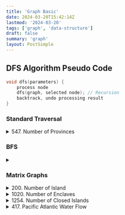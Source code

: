 ```yaml
---
title: 'Graph Basic'
date: 2024-03-20T15:42:14Z
lastmod: '2024-03-20'
tags: ['graph', 'data-structure']
draft: false
summary: 'graph'
layout: PostSimple
---
```


## DFS Algorithm Pseudo Code
```cpp
void dfs(parameters) {
    process node
    dfs(graph, selected node); // Recursion
    backtrack, undo processing result
}
```

### Standard Traversal
<details>
<summary>547. Number of Provinces</summary>
<blockquote>DFS find the nodes which are connected</blockquote>
<div className="flex flex-col lg:flex-row gap-4">
  <div className="lg:w-2/5">
      <div>
        A province is a group of directly or indirectly connected cities and no other cities outside of the group.

        You are given an n x n matrix isConnected where isConnected[i][j] = 1 if the ith city and the jth city are directly connected, and isConnected[i][j] = 0 otherwise.

        Return the total number of provinces.
      </div>
      
      <blockquote>
        ![Number of Province](https://assets.leetcode.com/uploads/2020/12/24/graph1.jpg) <br />
        Input: isConnected = [[1,1,0],[1,1,0],[0,0,1]]
        Output: 2
      </blockquote>
    </div>
  <div className="lg:w-3/5">
```cpp
class Solution {
public:
    int findCircleNum(vector<vector<int>>& isConnected) {
        int n = isConnected.size();
        int provinces = 0;
        vector<bool> visited(n, false);

        for (int i = 0; i < n; i++) {
            if (!visited[i]) {
                // Find every node in one province and marked visited
                dfs(i, isConnected, visited);
                provinces++;
            }
        }

        return provinces;
    }
private:
    void dfs(int i, vector<vector<int>>& isConnected, vector<bool>& visited) {
        visited[i] = true;
        for (int j = 0; j < isConnected.size(); j++) {
            // Find the same island, the same province
            if (isConnected[i][j] == 1 && !visited[j]) {
                dfs(j, isConnected, visited);
            }
        }
    }
};
```
    </div>
  </div>
</details>

<details>
<summary>797. All Paths From Source to Target</summary>
<blockquote>DFS/Backtracking find all the possible path from 0 to n-1</blockquote>
<div className="flex flex-col lg:flex-row gap-4">
  <div className="lg:w-2/5">
      <div>
        Given a directed acyclic graph (DAG) of n nodes labeled from 0 to n - 1, find all possible paths from node 0 to node n - 1 and return them in any order.

        The graph is given as follows: graph[i] is a list of all nodes you can visit from node i (i.e., there is a directed edge from node i to node graph[i][j]).
      </div>
      
      <blockquote>
        Input: graph = [[1,2],[3],[3],[]]<br />
        Output: [[0,1,3],[0,2,3]]<br />
        Explanation: There are two paths: 0 -> 1 -> 3 and 0 -> 2 -> 3.
      </blockquote>
    </div>
  <div className="lg:w-3/5">
```cpp
    class Solution {
    public:
        vector<vector<int>> allPathsSourceTarget(vector<vector<int>>& graph) {
            vector<vector<int>> ans;
            vector<int> cur = {0};
            backtracking(graph, ans, cur, 0);
            return ans;
        }
    private:
        void backtracking(vector<vector<int>>& graph, vector<vector<int>>& ans, vector<int> cur, int node) {
            // Termination condition
            if (node == graph.size()-1) {
                ans.push_back(cur);
                return;
            }

            // Traverse all the nodes
            for (const int& neighbor : graph[node]) {
                cur.push_back(neighbor);
                backtracking(graph, ans, cur, neighbor);
                cur.pop_back();
            }
        }
    };
```
    </div>
  </div>
</details>


### BFS
<details>
<summary></summary>
<div className="flex flex-col lg:flex-row gap-4">
  <div className="lg:w-2/5">
      <div>
      </div>
      
      <blockquote>
        ![Number of Province](https://assets.leetcode.com/uploads/2020/12/24/graph1.jpg) <br />
      </blockquote>
    </div>
  <div className="lg:w-3/5">
```cpp
```
    </div>
  </div>
</details>


### Matrix Graphs
<details>
<summary>200. Number of Island</summary>
<blockquote>Find the island, and continue to find more which are neighbors.</blockquote>
</details>

<details>
<summary>1020. Number of Enclaves</summary>
<blockquote>Find the island, and if it is on boundary, label it. Count the unlabeled ones.</blockquote>
</details>

<details>
<summary>1254. Number of Closed Islands</summary>
<div className="flex flex-col lg:flex-row gap-4">
  <div className="lg:w-2/5">
      <div>
        Given a 2D grid consists of 0s (land) and 1s (water).  An island is a maximal 4-directionally connected group of 0s and a closed island is an island totally (all left, top, right, bottom) surrounded by 1s.

        Return the number of closed islands.
      </div>
      
      <blockquote>
        ![closed island](https://assets.leetcode.com/uploads/2019/10/31/sample_3_1610.png) <br />
        Input: grid = [[1,1,1,1,1,1,1,0],[1,0,0,0,0,1,1,0],[1,0,1,0,1,1,1,0],[1,0,0,0,0,1,0,1],[1,1,1,1,1,1,1,0]] <br />
        Output: 2 <br />
        Explanation: Islands in gray are closed because they are completely surrounded by water (group of 1s).
      </blockquote>
    </div>
  <div className="lg:w-3/5">
```cpp
class Solution {
public:
    int closedIsland(vector<vector<int>>& grid) {
        int n = grid.size();
        int m = grid[0].size();
        int count = 0;
        vector<vector<bool>> visited(n, vector<bool>(m));

        for (int i = 0; i < n; i++) {
            for (int j = 0; j < m; j++) {
                // Find the land, unvisited, find all the lands
                if (grid[i][j] == 0 && !visited[i][j] && dfs(grid, visited, i, j)) {
                    count++;
                }
            }
        }

        return count;
    }
private:
    bool dfs(vector<vector<int>>& grid, vector<vector<bool>>& visited, int i, int j) {
        // Reach the limit, not a closed island
        if (i < 0 || i >= grid.size() ||
            j < 0 || j >= grid[0].size()) {
            return false;
        }

        // The island is already visited, thus enclosed
        if (grid[i][j] == 1 || visited[i][j]) {
            return true;
        }

        visited[i][j] = true;
        bool isClosed = true;
        vector<pair<int, int>> directions = {{-1, 0}, {1, 0}, {0, -1}, {0, 1}};
        for (const auto& dir : directions) {
            int x = i + dir.first;
            int y = j + dir.second;
            if (!dfs(grid, visited, x, y)) {
                isClosed = false;
            }
        }

        return isClosed;
    }
};
```
    </div>
  </div>
</details>

<details>
<summary>695. Max Area of Island</summary>
<blockquote>Find the island, record the size of it. Compare the size.</blockquote>
```cpp
class Solution {
public:
    int maxAreaOfIsland(vector<vector<int>>& grid) {
        int n = grid.size();
        int m = grid[0].size();
        int max_island = INT_MIN;

        for (int i = 0; i < n; i++) {
            for (int j = 0; j < m; j++) {
                if (grid[i][j] == 1) {
                    int island_size = dfs(grid, i, j);
                    max_island = max(max_island, island_size);
                }
            }
        }

        return max_island == INT_MIN ? 0 : max_island;
    }
private:
    int dfs(vector<vector<int>>& grid, int i, int j) {
        if (i < 0 || i >= grid.size() ||
            j < 0 || j >= grid[0].size() ||
            grid[i][j] != 1) {
            return 0;
        }

        grid[i][j] = 0;
        return 1 + dfs(grid, i-1, j) + dfs(grid, i+1, j) + dfs(grid, i, j-1) + dfs(grid, i, j+1);
    }
};
```
</details>

<details>
<summary>417. Pacific Atlantic Water Flow</summary>
<blockquote>
Build 2 visited(atlantic, pacific), and record whether it will reach. <br /> 
Start from the boundary and dfs to find the higher land and mark as true. <br />
Finally, find the common land which can reach both pacific and atlantic.
</blockquote>
<div className="flex flex-col lg:flex-row gap-4">
  <div className="lg:w-2/5">
      <div>
        Given an integer matrix heights representing cell heights on an island bordered by the Pacific (left/top edges) and Atlantic (right/bottom edges) Oceans, return grid coordinates where water can flow to both oceans. 
        
        Water flows to neighboring cells or into the oceans if the neighboring cell's height is less than or equal to the current cell's height.
      </div>
      
      <blockquote>
        ![Pacific & Atlantic](https://assets.leetcode.com/uploads/2021/06/08/waterflow-grid.jpg) <br />
        Input: heights = [[1,2,2,3,5],[3,2,3,4,4],[2,4,5,3,1],[6,7,1,4,5],[5,1,1,2,4]]<br />
        Output: [[0,4],[1,3],[1,4],[2,2],[3,0],[3,1],[4,0]]<br />
        Explanation: The following cells can flow to the Pacific and Atlantic oceans
      </blockquote>
    </div>
  <div className="lg:w-3/5">
```cpp
class Solution {
public:
    vector<vector<int>> pacificAtlantic(vector<vector<int>>& heights) {
        if (heights.empty()) return {};
        int m = heights.size();
        int n = heights[0].size();
        vector<vector<int>> ans;
        vector<vector<bool>> pacific(m, vector<bool>(n, false));
        vector<vector<bool>> atlantic(m, vector<bool>(n, false));
        
        for (int i = 0; i < m; i++) {
            dfs(heights, pacific, i, 0); // pacific, left
            dfs(heights, atlantic, i, n - 1); // atlantic, right
        }
        for (int j = 0; j < n; j++) {
            dfs(heights, pacific, 0, j); // pacific, top
            dfs(heights, atlantic, m - 1, j); // atlantic, bottom
        }
        
        for (int i = 0; i < m; ++i)
            for (int j = 0; j < n; ++j)
                if (pacific[i][j] && atlantic[i][j])
                    ans.push_back({i, j});
                    
        return ans;
    }
private:
    void dfs(vector<vector<int>>& matrix, vector<vector<bool>>& visited, int i, int j) {
        if (visited[i][j]) return;
        visited[i][j] = true;
        vector<vector<int>> directions = {{-1, 0}, {1, 0}, {0, -1}, {0, 1}};
        for (const auto& dir : directions) {
            int x = i + dir[0];
            int y = j + dir[1];
            if (x >= 0 && x < matrix.size() && 
                y >= 0 && y < matrix[0].size() && 
                matrix[x][y] >= matrix[i][j]) {
                dfs(matrix, visited, x, y);
            }
        }
    }
};
```
    </div>
  </div>
</details>


### Graph Theory



| <h2>Standard Traversal</h2>                                                                                               |                            Difficulty                             | Done | Neetcode | 知乎 | 代碼隨想錄 | Graph Theory |
| :------------------------------------------------------------------------------------------------------------------------ | :---------------------------------------------------------------: | :--: | :------: | :--: | :--------: | :----------: |
| [547. Number of Provinces](https://leetcode.com/problems/number-of-provinces/description/)                                | <span style={{fontWeight: 'bold', color: 'orange'}}>Medium</span> |  ✅  |          |      |            |      ✔      |
| [797. All Paths From Source to Target](https://leetcode.com/problems/all-paths-from-source-to-target/description/)        | <span style={{fontWeight: 'bold', color: 'orange'}}>Medium</span> |  ✅  |          |      |     ✔     |      ✔      |
| []()                                                                                                                      | <span style={{fontWeight: 'bold', color: 'orange'}}>Medium</span> |  ✅  |          |      |            |              |
| <h2>BFS</h2>                                                                                                              |                            Difficulty                             |      |          |      |            |              |
| [1926. Nearest Exit from Entrance in Maze](https://leetcode.com/problems/nearest-exit-from-entrance-in-maze/description/) | <span style={{fontWeight: 'bold', color: 'orange'}}>Medium</span> |  ✅  |          |      |            |              |
| <h2>Matrix Graphs</h2>                                                                                                    |                                                                   |      |          |      |            |              |
| [200. Number of Islands](https://leetcode.com/problems/number-of-islands/description/)                                    | <span style={{fontWeight: 'bold', color: 'orange'}}>Medium</span> |  ✅  |    ✔    |      |     ✔     |      ✔      |
| [1020. Number of Enclaves](https://leetcode.com/problems/number-of-enclaves/description/)                                 | <span style={{fontWeight: 'bold', color: 'orange'}}>Medium</span> |  ✅  |          |      |     ✔     |      ✔      |
| [1254. Number of Closed Islands](https://leetcode.com/problems/number-of-closed-islands/description/)                     | <span style={{fontWeight: 'bold', color: 'orange'}}>Medium</span> |  ✅  |          |      |            |      ✔      |
| [695. Max Area of Island](https://leetcode.com/problems/max-area-of-island/description/)                                  | <span style={{fontWeight: 'bold', color: 'orange'}}>Medium</span> |  ✅  |    ✔    |      |     ✔     |      ✔      |
| [417. Pacific Atlantic Water Flow](https://leetcode.com/problems/pacific-atlantic-water-flow/description/)                | <span style={{fontWeight: 'bold', color: 'orange'}}>Medium</span> |  ✅  |    ✔    |      |     ✔     |      ✔      |
| <h2>Graph Theory</h2>                                                                                                     |                                                                   |      |          |      |            |              |
| <h2>Union Find / DSU</h2>                                                                                                 |                                                                   |      |          |      |            |              |
| <h2>Topological Sort</h2>                                                                                                 |                                                                   |      |          |      |            |              |
| <h2>Dijkstra's</h2>                                                                                                       |                                                                   |      |          |      |            |              |
| <h2>Minimum Spanning Tree</h2>                                                                                            |                                                                   |      |          |      |            |              |
| []()                                                                                                                      |  <span style={{fontWeight: 'bold', color: 'green' }}>Easy</span>  |  ✅  |          |      |            |              |
| []()                                                                                                                      | <span style={{fontWeight: 'bold', color: 'orange'}}>Medium</span> |  ✅  |          |      |            |              |
| []()                                                                                                                      |                                                                   |      |          |      |            |              |
